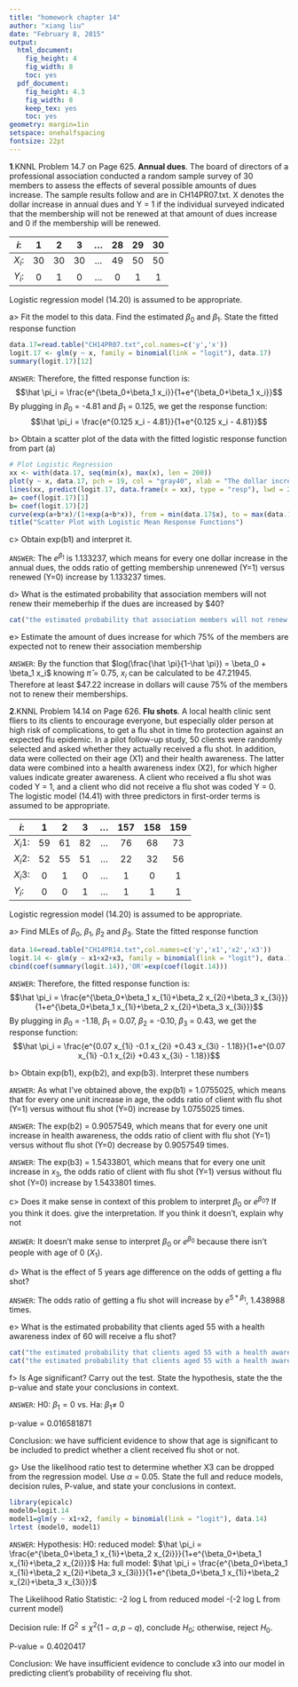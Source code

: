 ```yaml
---
title: "homework chapter 14"
author: "xiang liu"
date: "February 8, 2015"
output:
  html_document:
    fig_height: 4
    fig_width: 8
    toc: yes
  pdf_document:
    fig_height: 4.3
    fig_width: 8
    keep_tex: yes
    toc: yes
geometry: margin=1in
setspace: onehalfspacing
fontsize: 22pt
---
```


**1**.KNNL Problem 14.7 on Page 625. **Annual dues**. The board of directors of a professional association conducted a random sample survey of 30 members to assess the effects of several possible amounts of dues increase. The sample results follow and are in CH14PR07.txt. X denotes the dollar increase in annual dues and Y = 1 if the individual surveyed indicated that the membership will not be renewed at that amount of dues increase and 0 if the membership will be renewed.

| $i$:      |1    |2    |3    |...  |28   |29   |30   |
| --------- |:---:|:---:|:---:|:---:|:---:|:---:|:---:|
| $X_i$:    |30   |30   |30   |...  |49   |50   |50   |
| $Y_i$:    |0    |1    |0    |...  |0    |1    |1    |

Logistic regression model (14.20) is assumed to be appropriate.


a> Fit the model to this data. Find the estimated $\beta_0$ and $\beta_1$. State the fitted response function

```r
data.17=read.table("CH14PR07.txt",col.names=c('y','x'))
logit.17 <- glm(y ~ x, family = binomial(link = "logit"), data.17)
summary(logit.17)[12]
```
`ANSWER`: Therefore, the fitted response function is: $$\hat \pi_i = \frac{e^{\beta_0+\beta_1 x_i}}{1+e^{\beta_0+\beta_1 x_i}}$$
By plugging in $\beta_0$ = -4.81 and $\beta_1$ = 0.125, we get the response function: $$\hat \pi_i = \frac{e^{0.125 x_i - 4.81}}{1+e^{0.125 x_i - 4.81}}$$

\hfill

b> Obtain a scatter plot of the data with the fitted logistic response function from part (a)

```r
# Plot Logistic Regression
xx <- with(data.17, seq(min(x), max(x), len = 200))
plot(y ~ x, data.17, pch = 19, col = "gray40", xlab = "The dollar increase in annual dues", ylab = "Fitted Value")
lines(xx, predict(logit.17, data.frame(x = xx), type = "resp"), lwd = 2, col='blue')
a= coef(logit.17)[1]
b= coef(logit.17)[2]
curve(exp(a+b*x)/(1+exp(a+b*x)), from = min(data.17$x), to = max(data.17$x), col='green',add=T)
title("Scatter Plot with Logistic Mean Response Functions")
```

\hfill

c> Obtain exp(b1) and interpret it.

`ANSWER`: The $e^{\beta_1}$ is 1.133237, which means for every one dollar increase in the annual dues, the odds ratio of getting membership unrenewed (Y=1) versus renewed (Y=0) increase by 1.133237 times. 

\hfill

d> What is the estimated probability that association members will not renew their memeberhip if the dues are increased by $40?

```r
cat("the estimated probability that association members will not renew their memeberhip if \n the dues are increased by $40 is", predict(logit.17, type = "response",newdata = list(x=40)))
```

e> Estimate the amount of dues increase for which 75% of the members are expected not to renew their association membership

`ANSWER`: By the function that $log(\frac{\hat \pi}{1-\hat \pi}) = \beta_0 + \beta_1 x_i$ knowing $\hat \pi$ = 0.75, $x_i$ can be calculated to be 47.21945. Therefore at least $47.22 increase in dollars will cause 75% of the members not to renew their memberships.

\hfill
\hfill

**2**.KNNL Problem 14.14 on Page 626. **Flu shots**. A local health clinic sent fliers to its clients to encourage everyone, but especially older person at high risk of complications, to get a flu shot in time fro protection against an expected flu epidemic. In a pilot follow-up study, 50 clients were randomly selected and asked whether they actually received a flu shot. In addition, data were collected on their age (X1) and their health awareness. The latter data were combined into a health awareness index (X2), for which higher values indicate greater awareness. A client who received a flu shot was coded Y = 1, and a client who did not receive a flu shot was coded Y = 0. The logistic model (14.41) with three predictors in first-order terms is assumed to be appropriate.


| $i$:      |1    |2    |3    |...  |157   |158   |159   |
| --------- |:---:|:---:|:---:|:---:|:---:|:---:|:---:|
| $X_i1$:    |59   |61   |82   |...  |76   |68   |73   |
| $X_i2$:    |52   |55   |51   |...  |22   |32   |56   |
| $X_i3$:    |0   |1   |0   |...  |1   |0   |1   |
| $Y_i$:    |0    |0    |1    |...  |1    |1    |1    |

Logistic regression model (14.20) is assumed to be appropriate.


a> Find MLEs of $\beta_0$, $\beta_1$, $\beta_2$ and $\beta_3$. State the fitted response function

```r
data.14=read.table("CH14PR14.txt",col.names=c('y','x1','x2','x3'))
logit.14 <- glm(y ~ x1+x2+x3, family = binomial(link = "logit"), data.14)
cbind(coef(summary(logit.14)),'OR'=exp(coef(logit.14)))
```
`ANSWER`: Therefore, the fitted response function is: $$\hat \pi_i = \frac{e^{\beta_0+\beta_1 x_{1i}+\beta_2 x_{2i}+\beta_3 x_{3i}}}{1+e^{\beta_0+\beta_1 x_{1i}+\beta_2 x_{2i}+\beta_3 x_{3i}}}$$
By plugging in $\beta_0$ = -1.18, $\beta_1$ = 0.07, $\beta_2$ = -0.10, $\beta_3$ = 0.43, we get the response function: $$\hat \pi_i = \frac{e^{0.07 x_{1i} -0.1 x_{2i} +0.43 x_{3i} - 1.18}}{1+e^{0.07 x_{1i} -0.1 x_{2i} +0.43 x_{3i} - 1.18}}$$

\hfill

b> Obtain exp(b1), exp(b2), and exp(b3). Interpret these numbers

`ANSWER`: As what I've obtained above, the exp(b1) = 1.0755025, which means that for every one unit increase in age, the odds ratio of client with flu shot (Y=1) versus without flu shot (Y=0) increase by 1.0755025 times.

`ANSWER`: The exp(b2) = 0.9057549, which means that for every one unit increase in health awareness, the odds ratio of client with flu shot (Y=1) versus without flu shot (Y=0) decrease by 0.9057549 times.

`ANSWER`: The exp(b3) = 1.5433801, which means that for every one unit increase in $x_3$, the odds ratio of client with flu shot (Y=1) versus without flu shot (Y=0) increase by 1.5433801 times.

\hfill

c> Does it make sense in context of this problem to interpret $\beta_0$ or $e^{\beta_0}$? If you think it does. give the interpretation. If you think it doesn’t, explain why not

`ANSWER`: It doesn't make sense to interpret $\beta_0$ or $e^{\beta_0}$ because there isn't people with age of 0 ($X_1$).

\hfill

d> What is the effect of 5 years age difference on the odds of getting a flu shot?

`ANSWER`: The odds ratio of getting a flu shot will increase by $e^{5*\beta_1}$, 1.438988 times. 

\hfill

e> What is the estimated probability that clients aged 55 with a health awareness index of 60 will receive a flu shot?

```r
cat("the estimated probability that clients aged 55 with a health awareness index of 60 \n (fixed x3 = 1) is", predict(logit.14, type = "response",newdata = list(x1=55,x2=60,x3=1)))
cat("the estimated probability that clients aged 55 with a health awareness index of 60 \n (fixed x3 = 0) is", predict(logit.14, type = "response",newdata = list(x1=55,x2=60,x3=0)))
```

f> Is Age significant? Carry out the test. State the hypothesis, state the the p-value and state your conclusions in context.

`ANSWER`: H0: $\beta_1= 0$ vs. Ha: $\beta_1 \neq$  0 

p-value =  0.016581871

Conclusion: we have sufficient evidence to show that age is significant to be included to predict whether a client received flu shot or not.

\hfill

g> Use the likelihood ratio test to determine whether X3 can be dropped from the regression model. Use $\alpha$ = 0.05. State the full and reduce models, decision rules, P-value, and state your conclusions in context.

```r
library(epicalc)
model0=logit.14
model1=glm(y ~ x1+x2, family = binomial(link = "logit"), data.14)
lrtest (model0, model1)
```

`ANSWER`: Hypothesis:
H0: reduced model: $\hat \pi_i = \frac{e^{\beta_0+\beta_1 x_{1i}+\beta_2 x_{2i}}}{1+e^{\beta_0+\beta_1 x_{1i}+\beta_2 x_{2i}}}$ 
Ha: full model: $\hat \pi_i = \frac{e^{\beta_0+\beta_1 x_{1i}+\beta_2 x_{2i}+\beta_3 x_{3i}}}{1+e^{\beta_0+\beta_1 x_{1i}+\beta_2 x_{2i}+\beta_3 x_{3i}}}$

The Likelihood Ratio Statistic:  -2 log L from reduced model -(-2 log L from current model)

Decision rule: If $G^2 \leqslant \chi^2(1-\alpha,p-q)$, conclude $H_0$; otherwise, reject $H_0$.

P-value = 0.4020417

Conclusion: We have insufficient evidence to conclude x3 into our model in predicting client's probability of receiving flu shot. 






